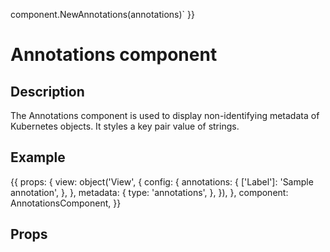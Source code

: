 
component.NewAnnotations(annotations)`
}}

<h1>Annotations component</h1>
<h2>Description</h2>

<p>The Annotations component is used to display non-identifying metadata of Kubernetes objects.
It styles a key pair value of strings.</p>
<h2>Example</h2>

<Meta title="Components/Annotations" component={AnnotationsComponent} />

<Preview withToolbar>
  <Story name="Annotations component" parameters={{ docs: annotationsDocs }} height="75px" >
  {{
      props: {
        view:  object('View', {
         config: {
           annotations: {
             ['Label']: 'Sample annotation',
           },
         },
         metadata: {
           type: 'annotations',
         },
        }),
      },
      component: AnnotationsComponent,
      }}
  </Story>
</Preview>

<h2>Props</h2>
<Props of={AnnotationsComponent} />
